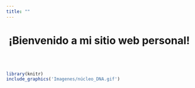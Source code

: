 ```yaml
---
title: ""
---
```


<center>
<h1>**¡Bienvenido a mi sitio web personal!**</h1>
</center>

<br>
<br>

<!-- la imagen la saque de esta página de gifs muy bonitos!!!!: https://www.amoebasisters.com/ -->
```r
library(knitr)
include_graphics('Imagenes/núcleo_DNA.gif')
```

